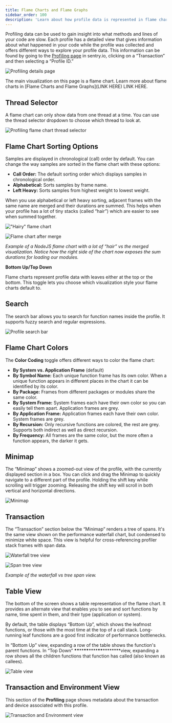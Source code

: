 ```yaml
---
title: Flame Charts and Flame Graphs
sidebar_order: 100
description: 'Learn about how profile data is represented in flame charts and flame graphs.'
---
```


Profiling data can be used to gain insight into what methods and lines of your code are slow. Each profile has a detailed view that gives information about what happened in your code while the profile was collected and offers different ways to explore your profile data. This information can be found by going to the [Profiling page](https://sentry.sentry.io/profiling/) in sentry.io, clicking on a “Transaction” and then selecting a “Profile ID.”

![Profiling details page](profiling-details.png)

The main visualization on this page is a flame chart. Learn more about flame charts in [Flame Charts and Flame Graphs](LINK HERE) LINK HERE.

## Thread Selector

A flame chart can only show data from one thread at a time. You can use the thread selector dropdown to choose which thread to look at.

![Profiling flame chart thread selector](thread-selector.png)

## Flame Chart Sorting Options

Samples are displayed in chronological (call) order by default. You can change the way samples are sorted in the flame chart with these options:

- **Call Order:** The default sorting order which displays samples in chronological order.
- **Alphabetical:** Sorts samples by frame name.
- **Left Heavy:** Sorts samples from highest weight to lowest weight.

When you use alphabetical or left heavy sorting, adjacent frames with the same name are merged and their durations are summed. This helps when your profile has a lot of tiny stacks (called “hair”) which are easier to see when summed together.

!["Hairy" flame chart](flame-chart-hair.png)

![Flame chart after merge](flame-chart-less-hair.png)

_Example of a NodeJS flame chart with a lot of “hair” vs the merged visualization. Notice how the right side of the chart now exposes the sum durations for loading our modules._

**Bottom Up/Top Down**

Flame charts represent profile data with leaves either at the top or the bottom. This toggle lets you choose which visualization style your flame charts default to.

## Search

The search bar allows you to search for function names inside the profile. It supports fuzzy search and regular expressions.

![Profile search bar](search-bar.png)

## Flame Chart Colors

The **Color Coding** toggle offers different ways to color the flame chart:

- **By System vs. Application Frame** (default)
- **By Symbol Name:** Each unique function frame has its own color. When a unique function appears in different places in the chart it can be identified by its color.
- **By Package:** Frames from different packages or modules share the same color.
- **By System Frame:** System frames each have their own color so you can easily tell them apart. Application frames are grey.
- **By Application Frame:** Application frames each have their own color. System frames are grey.
- **By Recursion:** Only recursive functions are colored, the rest are grey. Supports both indirect as well as direct recursion.
- **By Frequency:** All frames are the same color, but the more often a function appears, the darker it gets.

## Minimap

The “Minimap” shows a zoomed-out view of the profile, with the currently displayed section in a box. You can click and drag the Minimap to quickly navigate to a different part of the profile. Holding the shift key while scrolling will trigger zooming. Releasing the shift key will scroll in both vertical and horizontal directions.

![Minimap](minimap.png)

## Transaction

The “Transaction” section below the “Minimap” renders a tree of spans. It's the same view shown on the performance waterfall chart, but condensed to minimize white space. This view is helpful for cross-referencing profiler stack frames with span data.

![Waterfall tree view](waterfall-tree.png)

![Span tree view](span-tree.png)

_Example of the waterfall vs tree span view._

## Table View

The bottom of the screen shows a table representation of the flame chart. It provides an alternate view that enables you to see and sort functions by name, time spent in them, and their type (application or system).

By default, the table displays “Bottom Up”, which shows the leafmost functions, or those with the most time at the top of a call stack. Long-running leaf functions are a good first indicator of performance bottlenecks.

In “Bottom Up” view, expanding a row of the table shows the function's parent functions. In “Top Down” **\*\***\*\***\*\***\*\*\*\***\*\***\*\***\*\***view, expanding a row shows all the children functions that function has called (also known as callees).

![Table view](table-view.gif)

## Transaction and Environment View

This section of the **Profiling** page shows metadata about the transaction and device associated with this profile.

![Transaction and Environment view](transaction-environment-view.gif)
